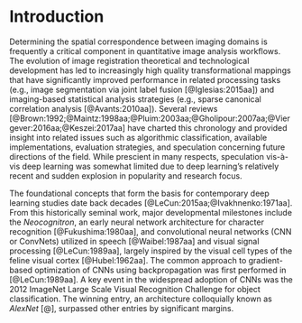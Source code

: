 
# Introduction

Determining the spatial correspondence between imaging domains is frequently a
critical component in quantitative image analysis workflows.  The evolution of
image registration theoretical and technological development has led to increasingly
high quality transformational mappings that have significantly improved performance in related
processing tasks (e.g., image segmentation via joint label fusion [@Iglesias:2015aa])
and imaging-based statistical analysis strategies (e.g., sparse canonical correlation
analysis [@Avants:2010aa]).  Several reviews
[@Brown:1992;@Maintz:1998aa;@Pluim:2003aa;@Gholipour:2007aa;@Viergever:2016aa;@Keszei:2017aa]
have charted this chronology and provided insight into related issues such as algorithmic
classification, available implementations, evaluation strategies, and speculation
concerning future directions of the field.  While prescient in many respects,
speculation vis-à-vis deep learning was somewhat limited due to deep learning's relatively recent
and sudden explosion in popularity and research focus.

The foundational concepts that form the basis for contemporary deep learning studies
date back decades [@LeCun:2015aa;@Ivakhnenko:1971aa].  From this historically seminal work,
major developmental milestones include the *Neocognitron*, an early neural network architecture
for character recognition [@Fukushima:1980aa], and convolutional neural networks
(CNN or ConvNets) utilized in speech [@Waibel:1987aa] and visual signal processing
[@LeCun:1989aa], largely inspired by the visual cell types of the feline visual cortex
[@Hubel:1962aa].  The common approach to gradient-based optimization of CNNs
using backpropagation was first performed in [@LeCun:1989aa].  A key event in the
widespread adoption of CNNs was the 2012
ImageNet Large Scale Visual Recognition Challenge for object classification.
The winning entry, an architecture colloquially known as *AlexNet* [@],
surpassed other entries by significant margins.



<!--


* "deep" refers to many "hidden" layers

* vanishing gradient problem (Hochreiter, S.; et al. (15 January 2001). "Gradient flow in recurrent nets: the difficulty of learning long-term dependencies". In Kolen, John F.; Kremer, Stefan C. A Field Guide to Dynamical Recurrent Networks. John Wiley & Sons. ISBN 978-0-7803-5369-5.)

* backpropagation algorithm


* "There are four key ideas behind ConvNets that take advantage of the properties of natural signals: local connections, shared weights, pooling and the use of many layers." (LeCun 2015)



* Brief history of deep learning.  Cite the various review articles.

* Available resources

    * The usual packages (tensorflow, theano, Caffe, Lasagne, Flux (Julia), Keras (python and R))

    * NiftyNet

    * ANTsRNet

    * Countless repositories of individual implementations

* Brief history of image registration

* Structure of the review

    * Discussion --- what are some of the challengs specific to image registration?

-->
